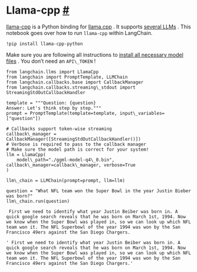  Llama-cpp
 [#](#llama-cpp "Permalink to this headline")
=========================================================
[llama-cpp](https://github.com/abetlen/llama-cpp-python) 
 is a Python binding for
 [llama.cpp](https://github.com/ggerganov/llama.cpp) 
 .
It supports
 [several LLMs](https://github.com/ggerganov/llama.cpp) 
 .
 This notebook goes over how to run
 `llama-cpp`
 within LangChain.
```
!pip install llama-cpp-python
```
 Make sure you are following all instructions to
 [install all necessary model files](https://github.com/ggerganov/llama.cpp) 
 .
 You don’t need an
 `API\_TOKEN`
 !
```
from langchain.llms import LlamaCpp
from langchain import PromptTemplate, LLMChain
from langchain.callbacks.base import CallbackManager
from langchain.callbacks.streaming\_stdout import StreamingStdOutCallbackHandler
```
```
template = """Question: {question}
Answer: Let's think step by step."""
prompt = PromptTemplate(template=template, input\_variables=["question"])
```
```
# Callbacks support token-wise streaming
callback\_manager = CallbackManager([StreamingStdOutCallbackHandler()])
# Verbose is required to pass to the callback manager
# Make sure the model path is correct for your system!
llm = LlamaCpp(
    model\_path="./ggml-model-q4\_0.bin", callback\_manager=callback\_manager, verbose=True
)
```
```
llm\_chain = LLMChain(prompt=prompt, llm=llm)
```
```
question = "What NFL team won the Super Bowl in the year Justin Bieber was born?"
llm\_chain.run(question)
```
```
 First we need to identify what year Justin Beiber was born in. A quick google search reveals that he was born on March 1st, 1994. Now we know when the Super Bowl was played in, so we can look up which NFL team won it. The NFL Superbowl of the year 1994 was won by the San Francisco 49ers against the San Diego Chargers.
```
```
' First we need to identify what year Justin Beiber was born in. A quick google search reveals that he was born on March 1st, 1994. Now we know when the Super Bowl was played in, so we can look up which NFL team won it. The NFL Superbowl of the year 1994 was won by the San Francisco 49ers against the San Diego Chargers.'
```